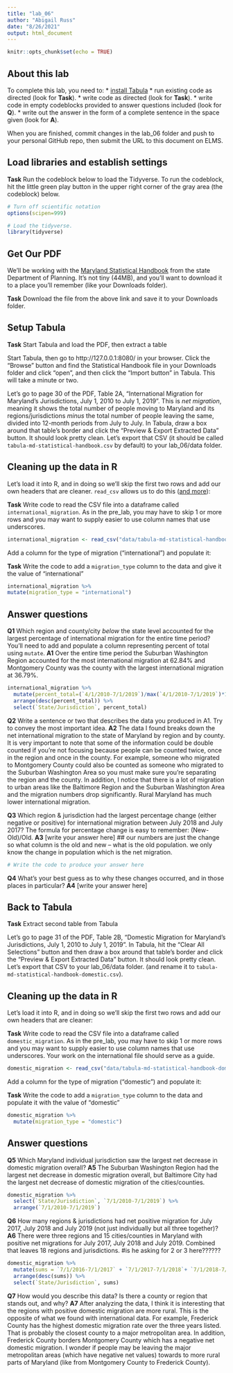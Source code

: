 ```yaml
---
title: "lab_06"
author: "Abigail Russ"
date: "8/26/2021"
output: html_document
---
```


```r
knitr::opts_chunk$set(echo = TRUE)
```

## About this lab

To complete this lab, you need to:
* [install Tabula](https://tabula.technology/)
* run existing code as directed (look for **Task**).
* write code as directed (look for **Task**).
* write code in empty codeblocks provided to answer questions included (look for **Q**).
* write out the answer in the form of a complete sentence in the space given (look for **A**).

When you are finished, commit changes in the lab_06 folder and push to your personal GitHub repo, then submit the URL to this document on ELMS.

## Load libraries and establish settings

**Task** Run the codeblock below to load the Tidyverse. To run the codeblock, hit the little green play button in the upper right corner of the gray area (the codeblock) below.

```r
# Turn off scientific notation
options(scipen=999)

# Load the tidyverse.
library(tidyverse)
```

## Get Our PDF

We'll be working with the [Maryland Statistical Handbook](https://planning.maryland.gov/MSDC/Documents/md-statistical-handbook.pdf) from the state Department of Planning. It's not tiny (44MB), and you'll want to download it to a place you'll remember (like your Downloads folder).

**Task** Download the file from the above link and save it to your Downloads folder.

## Setup Tabula

**Task** Start Tabula and load the PDF, then extract a table

Start Tabula, then go to http://127.0.0.1:8080/ in your browser. Click the "Browse" button and find the Statistical Handbook file in your Downloads folder and click "open", and then click the "Import button" in Tabula. This will take a minute or two.

Let's go to page 30 of the PDF, Table 2A, "International Migration for Maryland's Jurisdictions, July 1, 2010 to July 1, 2019". This is _net migration_, meaning it shows the total number of people moving to Maryland and its regions/jurisdictions _minus_ the total number of people leaving the same, divided into 12-month periods from July to July. In Tabula, draw a box around that table's border and click the "Preview & Export Extracted Data" button. It should look pretty clean. Let's export that CSV (it should be called `tabula-md-statistical-handbook.csv` by default) to your lab_06/data folder.

## Cleaning up the data in R

Let's load it into R, and in doing so we'll skip the first two rows and add our own headers that are cleaner. `read_csv` allows us to do this ([and more](https://readr.tidyverse.org/reference/read_delim.html)):

**Task** Write code to read the CSV file into a dataframe called `international_migration`. As in the pre_lab, you may have to skip 1 or more rows and you may want to supply easier to use column names that use underscores.

```r
international_migration <- read_csv("data/tabula-md-statistical-handbook.csv", skip=2, col_names=c("State/Jurisdiction","7/1/2010-7/1/2011", "7/1/2011-7/1/2012", "7/1/2012-7/1/2013","7/1/2013-7/1/2014", "7/1/2014-7/1/2015","7/1/2015-7/1/2016","7/1/2016-7/1/2017","7/1/2017-7/1/2018","7/1/2018-7/1/2019","4/1/2010-7/1/2019"))
```

Add a column for the type of migration ("international") and populate it:

**Task** Write the code to add a `migration_type` column to the data and give it the value of "international"

```r
international_migration %>% 
mutate(migration_type = "international")
```

## Answer questions

**Q1** Which region and county/city _below_ the state level accounted for the largest percentage of international migration for the entire time period? You'll need to add and populate a column representing percent of total using `mutate`.
**A1** Over the entire time period the Suburban Washington Region accounted for the most international migration at 62.84% and Montgomery County was the county with the largest international migration at 36.79%.

```r
international_migration %>% 
  mutate(percent_total=(`4/1/2010-7/1/2019`)/max(`4/1/2010-7/1/2019`)*100) %>% 
  arrange(desc(percent_total)) %>% 
  select(`State/Jurisdiction`, percent_total)

```

**Q2** Write a sentence or two that describes the data you produced in A1. Try to convey the most important idea.
**A2** The data I found breaks down the net international migration to the state of Maryland by region and by county. It is very important to note that some of the information could be double counted if you're not focusing because people can be counted twice, once in the region and once in the county. For example, someone who migrated to Montgomery County could also be counted as someone who migrated to the Suburban Washington Area so you must make sure you're separating the region and the county. In addition, I notice that there is a lot of migration to urban areas like the Baltimore Region and the Suburban Washington Area and the migration numbers drop significantly. Rural Maryland has much lower international migration. 

**Q3** Which region & jurisdiction had the largest percentage change (either negative or positive) for international migration between July 2018 and July 2017? The formula for percentage change is easy to remember: (New-Old)/Old.
**A3** [write your answer here] 
## our numbers are just the change so what column is the old and new -- what is the old population. we only know the change in population which is the net migration. 

```r
# Write the code to produce your answer here

```

**Q4** What's your best guess as to why these changes occurred, and in those places in particular?
**A4** [write your answer here]


## Back to Tabula

**Task** Extract second table from Tabula

Let's go to page 31 of the PDF, Table 2B, "Domestic Migration for Maryland's Jurisdictions, July 1, 2010 to July 1, 2019". In Tabula, hit the "Clear All Selections" button and then draw a box around that table's border and click the "Preview & Export Extracted Data" button. It should look pretty clean. Let's export that CSV to your lab_06/data folder. (and rename it to `tabula-md-statistical-handbook-domestic.csv`).

## Cleaning up the data in R

Let's load it into R, and in doing so we'll skip the first two rows and add our own headers that are cleaner:

**Task** Write code to read the CSV file into a dataframe called `domestic_migration`. As in the pre_lab, you may have to skip 1 or more rows and you may want to supply easier to use column names that use underscores. Your work on the international file should serve as a guide.

```r
domestic_migration <- read_csv("data/tabula-md-statistical-handbook-domestic.csv", skip=2, col_names=c("State/Jurisdiction","7/1/2010-7/1/2011", "7/1/2011-7/1/2012", "7/1/2012-7/1/2013","7/1/2013-7/1/2014", "7/1/2014-7/1/2015","7/1/2015-7/1/2016","7/1/2016-7/1/2017","7/1/2017-7/1/2018","7/1/2018-7/1/2019","7/1/2010-7/1/2019"))
```

Add a column for the type of migration ("domestic") and populate it:

**Task** Write the code to add a `migration_type` column to the data and populate it with the value of "domestic"

```r
domestic_migration %>% 
  mutate(migration_type = "domestic")
```

## Answer questions
**Q5** Which Maryland individual jurisdiction saw the largest net decrease in domestic migration overall?
**A5** The Suburban Washington Region had the largest net decrease in domestic migration overall, but Baltimore City had the largest net decrease of domestic migration of the cities/counties. 

```r
domestic_migration %>% 
  select(`State/Jurisdiction`, `7/1/2010-7/1/2019`) %>% 
  arrange(`7/1/2010-7/1/2019`)

```

**Q6** How many regions & jurisdictions had net positive migration for July 2017, July 2018 and July 2019 (not just individually but all three together)?
**A6** There were three regions and 15 cities/counties in Maryland with positive net migrations for July 2017, July 2018 and July 2019. Combined that leaves 18 regions and jurisdictions. 
#is he asking for 2 or 3 here??????
```r
domestic_migration %>% 
  mutate(sums = `7/1/2016-7/1/2017` + `7/1/2017-7/1/2018`+ `7/1/2018-7/1/2019`) %>% 
  arrange(desc(sums)) %>% 
  select(`State/Jurisdiction`, sums)

```

**Q7** How would you describe this data? Is there a county or region that stands out, and why?
**A7** After analyzing the data, I think it is interesting that the regions with positive domestic migration are more rural. This is the opposite of what we found with international data. For example, Frederick County has the highest domestic migration rate over the three years listed. That is probably the closest county to a major metropolitan area. In addition, Frederick County borders Montgomery County which has a negative net domestic migration. I wonder if people may be leaving the major metropolitan areas (which have negative net values) towards to more rural parts of Maryland (like from Montgomery County to Frederick County). 
